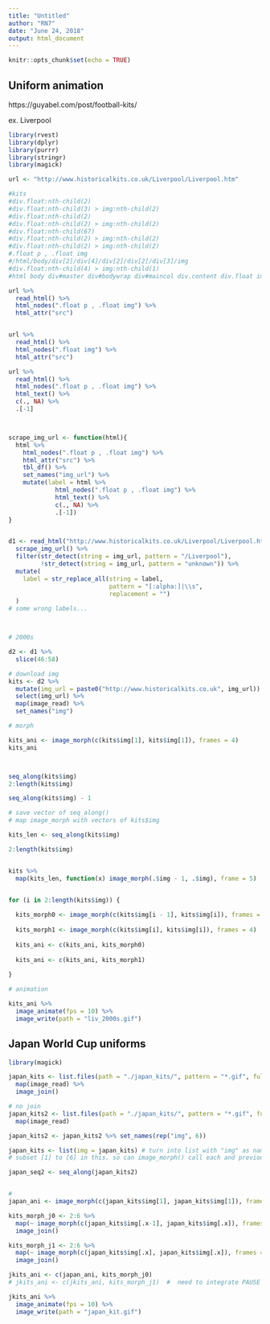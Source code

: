 ```yaml
---
title: "Untitled"
author: "RN7"
date: "June 24, 2018"
output: html_document
---
```


```r
knitr::opts_chunk$set(echo = TRUE)
```

## Uniform animation
https://guyabel.com/post/football-kits/

ex. Liverpool 


```r
library(rvest)
library(dplyr)
library(purrr)
library(stringr)
library(magick)

url <- "http://www.historicalkits.co.uk/Liverpool/Liverpool.htm"

#kits
#div.float:nth-child(2)
#div.float:nth-child(3) > img:nth-child(2)
#div.float:nth-child(2)
#div.float:nth-child(2) > img:nth-child(2)
#div.float:nth-child(67)
#div.float:nth-child(2) > img:nth-child(2)
#div.float:nth-child(2) > img:nth-child(2)
#.float p , .float img
#/html/body/div[2]/div[4]/div[2]/div[2]/div[3]/img
#div.float:nth-child(4) > img:nth-child(1)
#html body div#master div#bodywrap div#maincol div.content div.float img

url %>% 
  read_html() %>% 
  html_nodes(".float p , .float img") %>% 
  html_attr("src")


url %>% 
  read_html() %>% 
  html_nodes(".float img") %>% 
  html_attr("src")

url %>% 
  read_html() %>% 
  html_nodes(".float p , .float img") %>% 
  html_text() %>% 
  c(., NA) %>% 
  .[-1]



scrape_img_url <- function(html){
  html %>%
    html_nodes(".float p , .float img") %>%
    html_attr("src") %>%
    tbl_df() %>%
    set_names("img_url") %>%
    mutate(label = html %>% 
             html_nodes(".float p , .float img") %>%
             html_text() %>%
             c(., NA) %>%
             .[-1])
}


d1 <- read_html("http://www.historicalkits.co.uk/Liverpool/Liverpool.htm") %>%
  scrape_img_url() %>%
  filter(str_detect(string = img_url, pattern = "/Liverpool"),
         !str_detect(string = img_url, pattern = "unknown")) %>%
  mutate(
    label = str_replace_all(string = label,
                            pattern = "[:alpha:]|\\s", 
                            replacement = "")
  )
# some wrong labels... 



# 2000s

d2 <- d1 %>% 
  slice(46:58)

# download img
kits <- d2 %>% 
  mutate(img_url = paste0("http://www.historicalkits.co.uk", img_url)) %>% 
  select(img_url) %>% 
  map(image_read) %>% 
  set_names("img")

# morph

kits_ani <- image_morph(c(kits$img[1], kits$img[1]), frames = 4)
kits_ani



seq_along(kits$img)
2:length(kits$img)

seq_along(kits$img) - 1

# save vector of seq_along() 
# map image_morph with vectors of kits$img

kits_len <- seq_along(kits$img)

2:length(kits$img)


kits %>% 
  map(kits_len, function(x) image_morph(.$img - 1, .$img), frame = 5)


for (i in 2:length(kits$img)) {
  
  kits_morph0 <- image_morph(c(kits$img[i - 1], kits$img[i]), frames = 4)
  
  kits_morph1 <- image_morph(c(kits$img[i], kits$img[i]), frames = 4)
  
  kits_ani <- c(kits_ani, kits_morph0)
  
  kits_ani <- c(kits_ani, kits_morph1)
  
}

# animation

kits_ani %>% 
  image_animate(fps = 10) %>% 
  image_write(path = "liv_2000s.gif")

```


## Japan World Cup uniforms

```r
library(magick)

japan_kits <- list.files(path = "./japan_kits/", pattern = "*.gif", full.names = TRUE) %>% 
  map(image_read) %>% 
  image_join()

# no join
japan_kits2 <- list.files(path = "./japan_kits/", pattern = "*.gif", full.names = TRUE) %>% 
  map(image_read) 

japan_kits2 <- japan_kits2 %>% set_names(rep("img", 6))

japan_kits <- list(img = japan_kits) # turn into list with "img" as name
# subset [1] to [6] in this. so can image_morph() call each and previous

japan_seq2 <- seq_along(japan_kits2)


#
japan_ani <- image_morph(c(japan_kits$img[1], japan_kits$img[1]), frame = 10)

kits_morph_j0 <- 2:6 %>% 
  map(~ image_morph(c(japan_kits$img[.x-1], japan_kits$img[.x]), frames = 10)) %>% 
  image_join()

kits_morph_j1 <- 2:6 %>% 
  map(~ image_morph(c(japan_kits$img[.x], japan_kits$img[.x]), frames = 10)) %>% 
  image_join()

jkits_ani <- c(japan_ani, kits_morph_j0)
# jkits_ani <- c(jkits_ani, kits_morph_j1)  #  need to integrate PAUSE with morph anims

jkits_ani %>% 
  image_animate(fps = 10) %>% 
  image_write(path = "japan_kit.gif")

```































